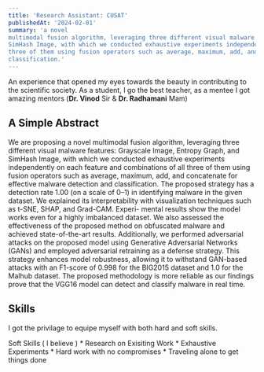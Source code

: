 ```yaml
---
title: 'Research Assistant: CUSAT'
publishedAt: '2024-02-01'
summary: 'a novel
multimodal fusion algorithm, leveraging three different visual malware features: Grayscale Image, Entropy Graph, and
SimHash Image, with which we conducted exhaustive experiments independently on each feature and combinations of all
three of them using fusion operators such as average, maximum, add, and concatenate for effective malware detection and
classification.'
---
```


An experience that opened my eyes towards the beauty in contributing to the scientific society. As a student, I go the best teacher, as a mentee I got amazing mentors (**Dr. Vinod** Sir & **Dr. Radhamani** Mam)
## A Simple Abstract

We are proposing a novel
multimodal fusion algorithm, leveraging three different visual malware features: Grayscale Image, Entropy Graph, and
SimHash Image, with which we conducted exhaustive experiments independently on each feature and combinations of all
three of them using fusion operators such as average, maximum, add, and concatenate for effective malware detection and
classification. The proposed strategy has a detection rate 1.00 (on a scale of 0–1) in identifying malware in the given
dataset. We explained its interpretability with visualization techniques such as t-SNE, SHAP, and Grad-CAM. Experi-
mental results show the model works even for a highly imbalanced dataset. We also assessed the effectiveness of the
proposed method on obfuscated malware and achieved state-of-the-art results. Additionally, we performed adversarial
attacks on the proposed model using Generative Adversarial Networks (GANs) and employed adversarial retraining as a
defense strategy. This strategy enhances model robustness, allowing it to withstand GAN-based attacks with an F1-score of
0.998 for the BIG2015 dataset and 1.0 for the Malhub dataset. The proposed methodology is more reliable as our findings
prove that the VGG16 model can detect and classify malware in real time.

## Skills

I got the privilage to equipe myself with both hard and soft skills.

Soft Skills ( I believe )
    * Research on Exisiting Work
    * Exhaustive Experiments
    * Hard work with no compromises
    * Traveling alone to get things done